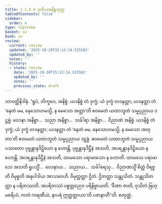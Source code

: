 ```yaml
---
title: 1.1.5.4 ဒုတိယအနိစ္စသုတ္တ
tableOfContents: false
sidebar:
  order: 4
type: tipitaka
basket: su
book: sn
review:
  current: review
  updated: '2025-10-20T15:12:14.525582'
  updated_by: ''
  notes: ''
  history:
  - state: review
    date: '2025-10-20T15:12:14.525582'
    updated_by: ''
    notes: ''
    previous_state: draft
---
```



<DynamicBreadcrumb />


<ReviewStatus review={frontmatter.review} showDetails={true} />

<HypothesisAnnotation frontmatter={frontmatter} />

<Division number="46" book="sn" e="ch" v="18" p="286">

<Paragraph number="201" book="sn">
သာဝတ္ထိနိဒါနံ. “ရူပံ, ဘိက္ခဝေ, အနိစ္စံ. ယဒနိစ္စံ တံ ဒုက္ခံ; ယံ ဒုက္ခံ တဒနတ္တာ; ယဒနတ္တာ တံ ‘နေတံ မမ, နေသောဟမသ္မိ, န မေသော အတ္တာ’တိ ဧဝမေတံ ယထာဘူတံ သမ္မပ္ပညာယ ဒဋ္ဌဗ္ဗံ. ဝေဒနာ အနိစ္စာ…  သညာ အနိစ္စာ…  သင်္ခါရာ အနိစ္စာ…  ဝိညာဏံ အနိစ္စံ. ယဒနိစ္စံ တံ ဒုက္ခံ; ယံ ဒုက္ခံ တဒနတ္တာ; ယဒနတ္တာ တံ ‘နေတံ မမ, နေသောဟမသ္မိ, န မေသော အတ္တာ’တိ ဧဝမေတံ ယထာဘူတံ သမ္မပ္ပညာယ ဒဋ္ဌဗ္ဗံ.
</Paragraph>

<Paragraph number="202" book="sn">
ဧဝမေတံ ယထာဘူတံ သမ္မပ္ပညာယ ပဿတော ပုဗ္ဗန္တာနုဒိဋ္ဌိယော န ဟောန္တိ. ပုဗ္ဗန္တာနုဒိဋ္ဌီနံ အသတိ, အပရန္တာနုဒိဋ္ဌိယော န ဟောန္တိ. အပရန္တာနုဒိဋ္ဌီနံ အသတိ, ထာမသော ပရာမာသော န ဟောတိ. ထာမသေ ပရာမာသေ အသတိ ရူပသ္မိံ…  ဝေဒနာယ…  သညာယ…  သင်္ခါရေသု…  ဝိညာဏသ္မိံ စိတ္တံ ဝိရဇ္ဇတိ ဝိမုစ္စတိ အနုပါဒါယ အာသဝေဟိ. ဝိမုတ္တတ္တာ ဌိတံ. ဌိတတ္တာ သန္တုသိတံ. သန္တုသိတတ္တာ န ပရိတဿတိ. အပရိတဿံ ပစ္စတ္တညေဝ ပရိနိဗ္ဗာယတိ. ‘ခီဏာ ဇာတိ, ဝုသိတံ ဗြဟ္မစရိယံ, ကတံ ကရဏီယံ, နာပရံ ဣတ္ထတ္တာယာ’တိ ပဇာနာတီ”တိ.

</Paragraph>
</Division>

<Paragraph number="203" type="center" book="sn">
စတုတ္ထံ.
</Paragraph>